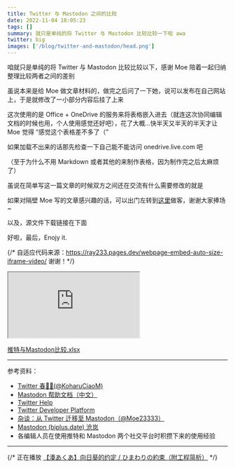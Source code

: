 ```yaml
---
title: Twitter 与 Mastodon 之间的比较
date: 2022-11-04 18:05:23
tags: []
summary: 就只是单纯的将 Twitter 与 Mastodon 比较比较一下啦 awa
twitter: big
images: ['/blog/twitter-and-mastodon/head.png']
---
```


咱就只是单纯的将 Twitter 与 Mastodon 比较比较以下，感谢 Moe 陪着一起归纳整理比较两者之间的差别

虽说本来是给 Moe 做文章材料的，做完之后问了一下她，说可以发布在自己网站上，于是就修改了一小部分内容后挂了上来

这次使用的是 Office + OneDrive 的服务来将表格嵌入进去（就连这次协同编辑文档的时候也用，个人使用感觉还好吧），花了大概...快半天又半天的半天才让 Moe 觉得 “感觉这个表格差不多了（”

如果加载不出来的话那先检查一下自己能不能访问 onedrive.live.com 吧

（至于为什么不用 Markdown 或者其他的来制作表格，因为制作完之后太麻烦了）

虽说在简单写这一篇文章的时候双方之间还在交流有什么需要修改的就是

如果对隔壁 Moe 写的文章感兴趣的话，可以出门左转到[这里](https://moe23333.vercel.app/posts/twitter-to-mastodon)做客，谢谢大家捧场~

以及，源文件下载链接在下面

好啦，最后，Enojy it.

{/* 自适应代码来源：https://ray233.pages.dev/webpage-embed-auto-size-iframe-video/ 
谢谢！*/}

<div style={{ 'paddingTop': '56.25%', position: 'relative'}}>
  <iframe src="https://onedrive.live.com/embed?cid=4A8148EC7FFBF4D4&resid=4A8148EC7FFBF4D4%215734&authkey=AMfo7VhuO2qliQ0&em=2" style={{'position': 'absolute', 'height': '100%', 'width': '100%', 'top': '0', 'left': '0'}}></iframe>
</div>

[推特与Mastodon比较.xlsx](推特与Mastodon比较.xlsx)

---

参考资料：

- [Twitter 春🦊🌹(@KoharuCiaoM)](https://web.archive.org/web/20201213094030/https://twitter.com/KoharuCiaoM/status/1338056076902592513)
- [Mastodon 帮助文档（中文）](https://docs.joinmastodon.org/zh-cn/)
- [Twitter Help](https://help.twitter.com)
- [Twitter Developer Platform](https://developer.twitter.com/zh-cn/docs)
- [杂谈：从 Twitter 迁移至 Mastodon（@Moe23333）](https://moe23333.vercel.app/posts/twitter-to-mastodon)
- [Mastodon (biplus.date) 沧岚](https://mastodon.social/@Moe23333/109286982956728232)
- 各编辑人员在使用推特和 Mastodon 两个社交平台时积攒下来的使用经验

---

{/* 正在播放 [【湊あくあ】向日葵的约定 / ひまわりの約束（附工程简析）](https://www.bilibili.com/video/av755229443/) */}